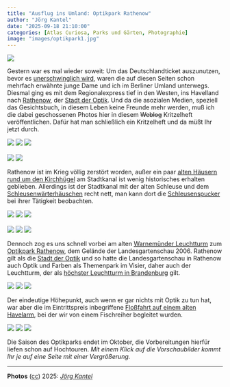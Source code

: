 ```yaml
---
title: "Ausflug ins Umland: Optikpark Rathenow"
author: "Jörg Kantel"
date: "2025-09-18 21:10:00"
categories: [Atlas Curiosa, Parks und Gärten, Photographie]
image: "images/optikpark1.jpg"
---
```


[![](images/optikpark1-b.jpg)](https://www.flickr.com/photos/schockwellenreiter/54821428871/)

Gestern war es mal wieder soweit: Um das Deutschlandticket auszunutzen, bevor es [unerschwinglich wird](https://www.tagesschau.de/eilmeldung/deutschlandticket-preiserhoehung-102.html), waren die auf diesen Seiten schon mehrfach erwähnte junge Dame und ich im Berliner Umland unterwegs. Diesmal ging es mit dem Regionalexpress tief in den Westen, ins Havelland nach [Rathenow](https://de.wikipedia.org/wiki/Rathenow), der [Stadt der Optik](https://www.rathenow.de/leben-in-rathenow/rathenow-stellt-sich-vor/stadt-der-optik/). Und da die asozialen Medien, speziell das Gesichtsbuch, in diesem Leben keine Freunde mehr werden, muß ich die dabei geschossenen Photos hier in diesem ~~Weblog~~ Kritzelheft veröffentlichen. Dafür hat man schließlich ein Kritzelheft und da müßt Ihr jetzt durch.

[![](images/optikpark2.jpg)](https://www.flickr.com/photos/schockwellenreiter/54820581552/)&nbsp;[![](images/optikpark3.jpg)](https://www.flickr.com/photos/schockwellenreiter/54821695938/)&nbsp;[![](images/optikpark4.jpg)](https://www.flickr.com/photos/schockwellenreiter/54820581777/)<br /><br />
[![](images/optikpark5.jpg)](https://www.flickr.com/photos/schockwellenreiter/54821672299/)&nbsp;[![](images/optikpark6.jpg)](https://www.flickr.com/photos/schockwellenreiter/54821695493/)

Rathenow ist im Krieg völlig zerstört worden, außer ein paar [alten Häusern rund um den Kirchhügel](https://www.rathenow.de/kultur-tourismus/sehenswertes/sehenswertes-in-der-region/altstadt/) am Stadtkanal ist wenig historisches erhalten geblieben. Allerdings ist der Stadtkanal mit der alten Schleuse und dem [Schleusenwärterhäuschen](https://www.rathenow.de/kultur-tourismus/sehenswertes/sehenswertes-in-der-region/schleusenwaerterhaeuschen/) recht nett, man kann dort die [Schleusenspucker](https://www.rathenow.de/kultur-tourismus/sehenswertes/sehenswertes-in-der-region/rathenower-schleusenspucker/) bei ihrer Tätigkeit beobachten.

[![](images/optikpark7.jpg)](https://www.flickr.com/photos/schockwellenreiter/54821764235/)&nbsp;[![](images/optikpark8.jpg)](https://www.flickr.com/photos/schockwellenreiter/54821673284/)&nbsp;[![](images/optikpark9.jpg)](https://www.flickr.com/photos/schockwellenreiter/54821697933/)<br /><br />
[![](images/optikpark10.jpg)](https://www.flickr.com/photos/schockwellenreiter/54821673134/)&nbsp;[![](images/optikpark11.jpg)](https://www.flickr.com/photos/schockwellenreiter/54820582382/)&nbsp;[![](images/optikpark12.jpg)](https://www.flickr.com/photos/schockwellenreiter/54821764390/)

Dennoch zog es uns schnell vorbei am alten [Warnemünder Leuchtturm](https://de.wikipedia.org/wiki/Leuchtturm_Rathenow) zum [Optikpark Rathenow](https://www.rathenow.de/kultur-tourismus/sehenswertes/sehenswertes-in-der-region/optikpark-rathenow/), dem Gelände der Landesgartenschau 2006. Rathenow gilt als die [Stadt der Optik](https://www.oimr.de/) und so hatte die Landesgartenschau in Rathenow auch Optik und Farben als Themenpark im Visier, daher auch der Leuchtturm, der als [höchster Leuchtturm in Brandenburg](https://www.rathenow.de/kultur-tourismus/sehenswertes/sehenswertes-in-der-region/leuchtturm-rathenow/) gilt.

[![](images/optikpark13.jpg)](https://www.flickr.com/photos/schockwellenreiter/54820582977/)&nbsp;[![](images/optikpark14.jpg)](https://www.flickr.com/photos/schockwellenreiter/54821765995/)&nbsp;[![](images/optikpark15.jpg)](https://www.flickr.com/photos/schockwellenreiter/54820583692/)

Der eindeutige Höhepunkt, auch wenn er gar nichts mit Optik zu tun hat, war aber die im Eintrittspreis inbegriffene [Floßfahrt auf einem alten Havelarm](https://optikpark-rathenow.de/der-optikpark), bei der wir von einem Fischreiher begleitet wurden.

[![](images/optikpark16.jpg)](https://www.flickr.com/photos/schockwellenreiter/54821697943/)&nbsp;[![](images/optikpark17.jpg)](https://www.flickr.com/photos/schockwellenreiter/54821430691/)&nbsp;[![](images/optikpark18.jpg)](https://www.flickr.com/photos/schockwellenreiter/54821765080/)

Die Saison des Optikparks endet im Oktober, die Vorbereitungen hierfür liefen schon auf Hochtouren. *Mit einem Klick auf die Vorschaubilder kommt Ihr je auf eine Seite mit einer Vergrößerung.*

---

**Photos** ([cc](https://creativecommons.org/licenses/by-sa/4.0/deed.de)) 2025: *[Jörg Kantel](http://cognitiones.kantel-chaos-team.de/cv.html)*